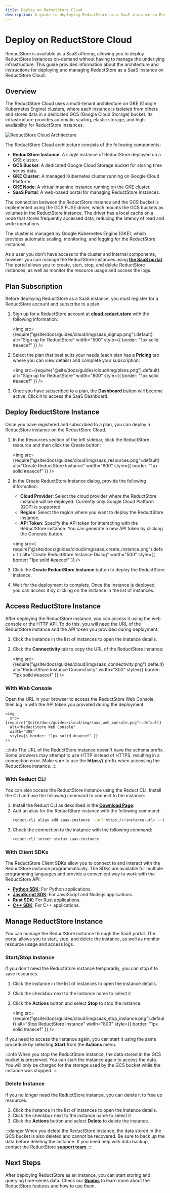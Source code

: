 ```yaml
---
title: Deploy on ReductStore Cloud
description: A guide to deploying ReductStore as a SaaS instance on ReductStore Cloud, fully managed Cloud Storage for time-series data.
---
```



# Deploy on ReductStore Cloud

<head>
  <link
    rel="canonical"
    href="https://www.reduct.store/docs/guides/cloud/saas"
  />
</head>

ReductStore is available as a SaaS offering, allowing you to deploy ReductStore instances on-demand without having to manage the underlying infrastructure.
This guide provides information about the architecture and instructions for deploying and managing ReductStore as a SaaS instance on ReductStore Cloud.

## Overview

The ReductStore Cloud uses a multi-tenant architecture on GKE (Google Kubernetes Engine) clusters, where each instance is isolated from others and stores data in a dedicated GCS (Google Cloud Storage) bucket.
Its infrastructure provides automatic scaling, elastic storage, and high availability for ReductStore instances.

![ReductStore Cloud Architecture](./img/saas_diagram.png)

The ReductStore Cloud architecture consists of the following components:

- **ReductStore Instance**: A single instance of ReductStore deployed on a GKE cluster.
- **GCS Bucket**: A dedicated Google Cloud Storage bucket for storing time series data.
- **GKE Cluster**: A managed Kubernetes cluster running on Google Cloud Platform.
- **GKE Node**: A virtual machine instance running on the GKE cluster.
- **SaaS Portal**: A web-based portal for managing ReductStore instances.

The connection between the ReductStore instance and the GCS bucket is implemented using the GCS FUSE driver, which mounts the GCS buckets as volumes in the ReductStore instance.
The driver has a local cache on a node that stores frequently accessed data, reducing the latency of read and write operations.

The cluster is managed by Google Kubernetes Engine (GKE), which provides automatic scaling, monitoring, and logging for the ReductStore instances.

As a user you don't have access to the cluster and internal components, however you can manage the ReductStore instances using **[the SaaS portal](https://cloud.reduct.store)**.
The portal allows you to create, start, stop, and delete ReductStore instances, as well as monitor the resource usage and access the logs.

## Plan Subscription

Before deploying ReductStore as a SaaS instance, you must register for a ReductStore account and subscribe to a plan.

1. Sign up for a ReductStore account at **[cloud.reduct.store](https://cloud.reduct.store/signup)** with the following information:

   <img
     src={require("@site/docs/guides/cloud/img/saas_signup.png").default}
     alt="Sign up for ReductStore"
     width="500"
     style={{ border: "1px solid #eaecef" }}
   />

2. Select the plan that best suits your needs (each plan has a **Pricing** tab where you can view details) and complete your subscription:

   <img
     src={require("@site/docs/guides/cloud/img/plans.png").default}
     alt="Sign up for ReductStore"
     width="800"
     style={{ border: "1px solid #eaecef" }}
   />

3. Once you have subscribed to a plan, the **Dashboard** button will become active. Click it to access the SaaS Dashboard.

## Deploy ReductStore Instance

Once you have registered and subscribed to a plan, you can deploy a ReductStore instance on the ReductStore Cloud.

1. In the Resources section of the left sidebar, click the ReductStore resource and then click the Create button:

   <img
     src={require("@site/docs/guides/cloud/img/saas_resources.png").default}
     alt="Create ReductStore Instance"
     width="800"
     style={{ border: "1px solid #eaecef" }}
   />

2. In the Create ReductStore Instance dialog, provide the following information:

   - **Cloud Provider**: Select the cloud provider where the ReductStore instance will be deployed. Currently only Google Cloud Platform (GCP) is supported.
   - **Region**: Select the region where you want to deploy the ReductStore instance.
   - **API Token**: Specify the API token for interacting with the ReductStore instance. You can generate a new API token by clicking the Generate button.

   <img
     src={
       require("@site/docs/guides/cloud/img/saas_create_instance.png").default
     }
     alt="Create ReductStore Instance Dialog"
     width="500"
     style={{ border: "1px solid #eaecef" }}
   />

3. Click the **Create ReductStore Instance** button to deploy the ReductStore instance.
4. Wait for the deployment to complete. Once the instance is deployed, you can access it by clicking on the instance in the list of instances.

## Access ReductStore Instance

After deploying the ReductStore instance, you can access it using the web console or the HTTP API.
To do this, you will need the URL of the ReductStore instance and the API token you provided during deployment.

1. Click the instance in the list of instances to open the instance details.
2. Click the **Connectivity** tab to copy the URL of the ReductStore instance:

   <img
     src={require("@site/docs/guides/cloud/img/saas_connectivity.png").default}
     alt="ReductStore Instance Connectivity"
     width="800"
     style={{ border: "1px solid #eaecef" }}
   />

### With Web Console

Open the URL in your browser to access the ReductStore Web Console, then log in with the API token you provided during the deployment:

    <img
      src={require("@site/docs/guides/cloud/img/saas_web_console.png").default}
      alt="ReductStore Web Console"
      width="300"
      style={{ border: "1px solid #eaecef" }}
    />

:::info
The URL of the ReductStore instance doesn't have the schema prefix. Some browsers may attempt to use HTTP instead of HTTPS, resulting in a connection error.
Make sure to use the **https://** prefix when accessing the ReductStore instance.
:::

### With Reduct CLI

You can also access the ReductStore instance using the Reduct CLI. Install the CLI and use the following command to connect to the instance:

1. Install the Reduct CLI as described in the **[Download Page](/download)**.
2. Add an alias for the ReductStore instance with the following command:
   ```bash
   reduct-cli alias add saas-instance --url https://<instance-url> --token <api-token>
   ```
3. Check the connection to the instance with the following command:
   ```bash
   reduct-cli server status saas-instance
   ```

### With Client SDKs

The ReductStore Client SDKs allow you to connect to and interact with the ReductStore instance programmatically.
The SDKs are available for multiple programming languages and provide a convenient way to work with the ReductStore API:

- **[Python SDK](../../getting-started/with-python)**: For Python applications.
- **[JavaScript SDK](../../getting-started/with-javascript)**: For JavaScript and Node.js applications.
- **[Rust SDK](../../getting-started/with-rust)**: For Rust applications.
- **[C++ SDK](../../getting-started/with-cpp)**: For C++ applications.

## Manage ReductStore Instance

You can manage the ReductStore instance through the SaaS portal. The portal allows you to start, stop, and delete the instance, as well as monitor resource usage and access logs.

### Start/Stop Instance

If you don't need the ReductStore instance temporarily, you can stop it to save resources.

1. Click the instance in the list of instances to open the instance details.
2. Click the checkbox next to the instance name to select it
3. Click the **Actions** button and select **Stop** to stop the instance:

   <img
     src={require("@site/docs/guides/cloud/img/saas_stop_instance.png").default}
     alt="Stop ReductStore Instance"
     width="800"
     style={{ border: "1px solid #eaecef" }}
   />

If you need to access the instance again, you can start it using the same procedure by selecting **Start** from the **Actions** menu.

:::info
When you stop the ReductStore instance, the data stored in the GCS bucket is preserved. You can start the instance again to access the data.
You will only be charged for the storage used by the GCS bucket while the instance was stopped.
:::

### Delete Instance

If you no longer need the ReductStore instance, you can delete it to free up resources.

1. Click the instance in the list of instances to open the instance details.
2. Click the checkbox next to the instance name to select it
3. Click the **Actions** button and select **Delete** to delete the instance.

:::danger
When you delete the ReductStore instance, the data stored in the GCS bucket is also deleted and cannot be recovered. Be sure to back up the data before deleting the instance.
If you need help with data backup, contact the ReductStore **[support team](mailto:support@reduct.store)**.
:::

## Next Steps

After deploying ReductStore as an instance, you can start storing and querying time-series data. Check our **[Guides](../index.mdx)** to learn more about the ReductStore features and how to use them.
